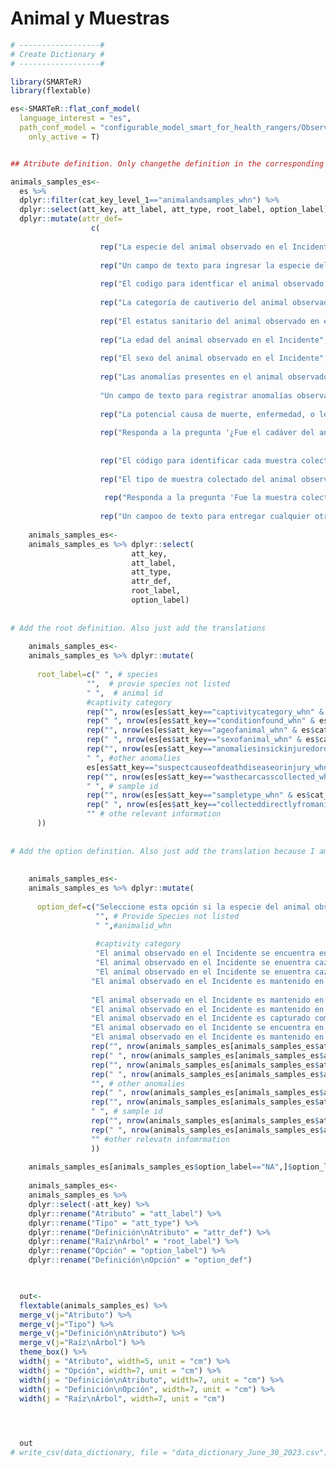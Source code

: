 # Animal y Muestras {.unnumbered}

```r

# ------------------#
# Create Dictionary #
# ------------------#

library(SMARTeR)
library(flextable)

es<-SMARTeR::flat_conf_model(
  language_interest = "es",
  path_conf_model = "configurable_model_smart_for_health_rangers/Observations_Final_conf_model_smart_for_health_rangers.xml",
    only_active = T)


## Atribute definition. Only changethe definition in the corresponding language because I am using the keys to subset the specific componenets.

animals_samples_es<-  
  es %>% 
  dplyr::filter(cat_key_level_1=="animalandsamples_whn") %>% 
  dplyr::select(att_key, att_label, att_type, root_label, option_label) %>% 
  dplyr::mutate(attr_def=
                  c(
                    
                    rep("La especie del animal observado en el Incidente", nrow(es[es$att_key=="species_whn" & es$cat_key_level_1=="animalandsamples_whn",])),
                    
                    rep("Un campo de texto para ingresar la especie del animal observado en el Incidente si es que no esta en la lista del Atributo 'Especie'", nrow(es[es$att_key=="providespeciesnotlisted_whn" & es$cat_key_level_1=="animalandsamples_whn",])),
                    
                    rep("El codigo para identficar el animal observado en el Incidente individualmente", nrow(es[es$att_key=="animalid_whn" & es$cat_key_level_1=="animalandsamples_whn",])),
                    
                    rep("La categoría de cautiverio del animal observado en el Incidente", nrow(es[es$att_key=="captivitycategory_whn" & es$cat_key_level_1=="animalandsamples_whn",])),
                    
                    rep("El estatus sanitario del animal observado en el Incidente cuando es encontrado", nrow(es[es$att_key=="conditionfound_whn" & es$cat_key_level_1=="animalandsamples_whn",])),
                    
                    rep("La edad del animal observado en el Incidente", nrow(es[es$att_key=="ageofanimal_whn" & es$cat_key_level_1=="animalandsamples_whn",])),
                    
                    rep("El sexo del animal observado en el Incidente", nrow(es[es$att_key=="sexofanimal_whn" & es$cat_key_level_1=="animalandsamples_whn",])),
                    
                    rep("Las anomalías presentes en el animal observado en el Incidente. Varias opciones pueden ser seleccionadas", nrow(es[es$att_key=="anomaliesinsickinjuredordeadanimals_whn" & es$cat_key_level_1=="animalandsamples_whn",])),
                    
                    "Un campo de texto para registrar anomalías observadas en el animal encontrado en el Incidente no presentes en el Atributo 'Anomalías en Animales Enfermos, Heridos, o Muerto", 
                    
                    rep("La potencial causa de muerte, enfermedad, o lesion en el animal observado en el Incidente. Multiples opciones pueden ser seleccionadas", nrow(es[es$att_key=="suspectcauseofdeathdiseaseorinjury_whn" & es$cat_key_level_1=="animalandsamples_whn",])),
                    
                    rep("Responda a la pregunta '¿Fue el cadáver del animal observado en el Incidente colectado?", nrow(es[es$att_key=="wasthecarcasscollected_whn" & es$cat_key_level_1=="animalandsamples_whn",])),
                    
                    
                    rep("El código para identificar cada muestra colectada desde el animal observado en el  Incidente de manera individual", nrow(es[es$att_key=="sampleid_whn" & es$cat_key_level_1=="animalandsamples_whn",])),
                    
                    rep("El tipo de muestra colectado del animal observado en el Incidente", nrow(es[es$att_key=="sampletype_whn" & es$cat_key_level_1=="animalandsamples_whn",])),
                    
                     rep("Responda a la pregunta 'Fue la muestra colectada directamente desde el animal observado en el Incidente?'", nrow(es[es$att_key=="wasthecarcasscollected_whn" & es$cat_key_level_1=="animalandsamples_whn",])),
                    
                    rep("Un campoo de texto para entregar cualquier otra información relevante en relación al animal observado en el Incidente", nrow(es[es$att_key=="otherrelevantinformation_whn" & es$cat_key_level_1=="animalandsamples_whn",])))) 
  
    animals_samples_es<-
    animals_samples_es %>% dplyr::select(
                           att_key,
                           att_label,
                           att_type,
                           attr_def, 
                           root_label,
                           option_label)
    
    
# Add the root definition. Also just add the translations 
    
    animals_samples_es<-
    animals_samples_es %>% dplyr::mutate(
        
      root_label=c(" ", # species
                 "",  # provie species not listed
                 " ",  # animal id
                 #captivity category
                 rep("", nrow(es[es$att_key=="captivitycategory_whn" & es$cat_key_level_1=="animalandsamples_whn",])),
                 rep(" ", nrow(es[es$att_key=="conditionfound_whn" & es$cat_key_level_1=="animalandsamples_whn",])), # condition found
                 rep("", nrow(es[es$att_key=="ageofanimal_whn" & es$cat_key_level_1=="animalandsamples_whn",])), # age of animal
                 rep(" ", nrow(es[es$att_key=="sexofanimal_whn" & es$cat_key_level_1=="animalandsamples_whn",])), # sex of animal
                 rep("", nrow(es[es$att_key=="anomaliesinsickinjuredordeadanimals_whn" & es$cat_key_level_1=="animalandsamples_whn",])), # anomalies sick injured dead
                 " ", #other anomalies
                 es[es$att_key=="suspectcauseofdeathdiseaseorinjury_whn" & es$cat_key_level_1=="animalandsamples_whn",]$root_label,
                 rep("", nrow(es[es$att_key=="wasthecarcasscollected_whn" & es$cat_key_level_1=="animalandsamples_whn",])), # was the carcass collected
                 " ", # sample id
                 rep("", nrow(es[es$att_key=="sampletype_whn" & es$cat_key_level_1=="animalandsamples_whn",])), # sample type
                 rep(" ", nrow(es[es$att_key=="collecteddirectlyfromanimal_whn" & es$cat_key_level_1=="animalandsamples_whn",])),
                 "" # othe relevant information
      ))
    
    
# Add the option definition. Also just add the translation because I am using the keys to get to specific components.    
    
    
    animals_samples_es<-
    animals_samples_es %>% dplyr::mutate(
      
      option_def=c("Seleccione esta opción si la especie del animal observado en el Incidente no esta en la lista",  # Species
                   "", # Provide Species not listed
                   " ",#animalid_whn
                   
                   #captivity category
                   "El animal observado en el Incidente se encuentra en su hábitat y no esta cazado, capturado, en cautiverio, or restringido. El animal capturado por razones de vigilancia sanitaria es considerado 'de vida libre'", # free-ranging
                   "El animal observado en el Incidente se enuentra cazado o capturado al momento de la observación; sin embargo, ha sido desplazado desde su ubicación original al momento de captura o caza. Por ejemplo, un animal capturado en posesión de un cazador que va caminando por un área protegida", #Hunted and Displaced             
                   "El animal observado en el Incidente se enuentra cazado o capturado al momento de la observación; sin embargo, no ha sido desplazado desde su ubicación original al momento de captura o caza. Por ejemplo, un animal capturado en una trampa puesta por un cazador", #Hunted and not Displaced  
                  "El animal observado en el Incidente es mantenido en un centro de rehabilitación/rescate", # Rescue/Rehabilitation Center
                  
                  "El animal observado en el Incidente es mantenido en una granja", # farm
                  "El animal observado en el Incidente es mantenido en una habitación domiciliaria", # household
                  "El animal observado en el Incidente es capturado como parrte de una iniciativa de conservación o investigación no relacionada con vigilancia sanitaria", # Research or conservation capture
                  "El animal observado en el Incidente se encuentra en un mercado", # market
                  "El animal observado en el Incidente es mantenido en un puesto de venta", #tradepost
                  rep("", nrow(animals_samples_es[animals_samples_es$att_key=="conditionfound_whn",])), #Condition found
                  rep(" ", nrow(animals_samples_es[animals_samples_es$att_key=="ageofanimal_whn",])),  #  Age of Animal
                  rep("", nrow(animals_samples_es[animals_samples_es$att_key=="sexofanimal_whn",])),  #  Sex of Animal
                  rep(" ", nrow(animals_samples_es[animals_samples_es$att_key=="anomaliesinsickinjuredordeadanimals_whn",])), #Anomalies in Sick injured or dead animal
                  "", # other anomalies 
                  rep(" ", nrow(animals_samples_es[animals_samples_es$att_key=="suspectcauseofdeathdiseaseorinjury_whn",])), # suspect cause of death disease or injury                   
                  rep("", nrow(animals_samples_es[animals_samples_es$att_key=="wasthecarcasscollected_whn",])), # was the carcass collected
                  " ", # sample id  
                  rep("", nrow(animals_samples_es[animals_samples_es$att_key=="sampletype_whn",])), # sample type
                  rep(" ", nrow(animals_samples_es[animals_samples_es$att_key=="collecteddirectlyfromanimal_whn",])),
                  "" #other relevatn infomrmation
                  ))
                  
    animals_samples_es[animals_samples_es$option_label=="NA",]$option_label<-""
                  
    animals_samples_es<-
    animals_samples_es %>% 
    dplyr::select(-att_key) %>% 
    dplyr::rename("Atributo" = "att_label") %>% 
    dplyr::rename("Tipo" = "att_type") %>% 
    dplyr::rename("Definición\nAtributo" = "attr_def") %>% 
    dplyr::rename("Raíz\nÁrbol" = "root_label") %>%   
    dplyr::rename("Opción" = "option_label") %>% 
    dplyr::rename("Definición\nOpción" = "option_def") 


  
  out<-  
  flextable(animals_samples_es) %>% 
  merge_v(j="Atributo") %>% 
  merge_v(j="Tipo") %>% 
  merge_v(j="Definición\nAtributo") %>% 
  merge_v(j="Raíz\nÁrbol") %>% 
  theme_box() %>% 
  width(j = "Atributo", width=5, unit = "cm") %>% 
  width(j = "Opción", width=7, unit = "cm") %>% 
  width(j = "Definición\nAtributo", width=7, unit = "cm") %>% 
  width(j = "Definición\nOpción", width=7, unit = "cm") %>% 
  width(j = "Raíz\nÁrbol", width=7, unit = "cm") 


  

  out
# write_csv(data_dictionary, file = "data_dictionary_June_30_2023.csv")

```



